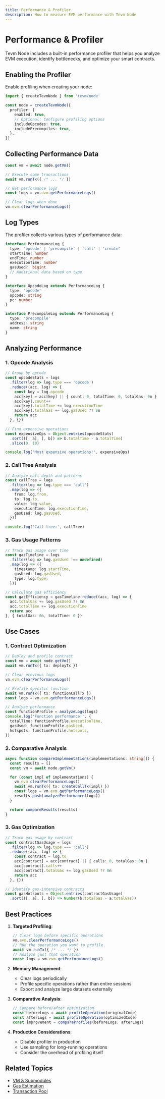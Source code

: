 ```yaml
---
title: Performance & Profiler
description: How to measure EVM performance with Tevm Node
---
```


# Performance & Profiler

Tevm Node includes a built-in performance profiler that helps you analyze EVM execution, identify bottlenecks, and optimize your smart contracts.

## Enabling the Profiler

Enable profiling when creating your node:

```ts
import { createTevmNode } from 'tevm/node'

const node = createTevmNode({
  profiler: {
    enabled: true,
    // Optional: Configure profiling options
    includeOpcodes: true,
    includePrecompiles: true,
  },
})
```

## Collecting Performance Data

```ts
const vm = await node.getVm()

// Execute some transactions
await vm.runTx({ /* ... */ })

// Get performance logs
const logs = vm.evm.getPerformanceLogs()

// Clear logs when done
vm.evm.clearPerformanceLogs()
```

## Log Types

The profiler collects various types of performance data:

```ts
interface PerformanceLog {
  type: 'opcode' | 'precompile' | 'call' | 'create'
  startTime: number
  endTime: number
  executionTime: number
  gasUsed?: bigint
  // Additional data based on type
}

interface OpcodeLog extends PerformanceLog {
  type: 'opcode'
  opcode: string
  pc: number
}

interface PrecompileLog extends PerformanceLog {
  type: 'precompile'
  address: string
  name: string
}
```

## Analyzing Performance

### 1. Opcode Analysis

```ts
// Group by opcode
const opcodeStats = logs
  .filter(log => log.type === 'opcode')
  .reduce((acc, log) => {
    const key = log.opcode
    acc[key] = acc[key] || { count: 0, totalTime: 0, totalGas: 0n }
    acc[key].count++
    acc[key].totalTime += log.executionTime
    acc[key].totalGas += log.gasUsed ?? 0n
    return acc
  }, {})

// Find expensive operations
const expensiveOps = Object.entries(opcodeStats)
  .sort(([, a], [, b]) => b.totalTime - a.totalTime)
  .slice(0, 10)

console.log('Most expensive operations:', expensiveOps)
```

### 2. Call Tree Analysis

```ts
// Analyze call depth and patterns
const callTree = logs
  .filter(log => log.type === 'call')
  .map(log => ({
    from: log.from,
    to: log.to,
    value: log.value,
    executionTime: log.executionTime,
    gasUsed: log.gasUsed,
  }))

console.log('Call tree:', callTree)
```

### 3. Gas Usage Patterns

```ts
// Track gas usage over time
const gasTimeline = logs
  .filter(log => log.gasUsed !== undefined)
  .map(log => ({
    timestamp: log.startTime,
    gasUsed: log.gasUsed,
    type: log.type,
  }))

// Calculate gas efficiency
const gasEfficiency = gasTimeline.reduce((acc, log) => {
  acc.totalGas += log.gasUsed ?? 0n
  acc.totalTime += log.executionTime
  return acc
}, { totalGas: 0n, totalTime: 0 })
```

## Use Cases

### 1. Contract Optimization

```ts
// Deploy and profile contract
const vm = await node.getVm()
await vm.runTx({ tx: deployTx })

// Clear previous logs
vm.evm.clearPerformanceLogs()

// Profile specific function
await vm.runTx({ tx: functionCallTx })
const logs = vm.evm.getPerformanceLogs()

// Analyze performance
const functionProfile = analyzeLogs(logs)
console.log('Function performance:', {
  totalTime: functionProfile.executionTime,
  gasUsed: functionProfile.gasUsed,
  hotspots: functionProfile.hotspots,
})
```

### 2. Comparative Analysis

```ts
async function compareImplementations(implementations: string[]) {
  const results = []
  const vm = await node.getVm()

  for (const impl of implementations) {
    vm.evm.clearPerformanceLogs()
    await vm.runTx({ tx: createCallTx(impl) })
    const logs = vm.evm.getPerformanceLogs()
    results.push(analyzePerformance(logs))
  }

  return compareResults(results)
}
```

### 3. Gas Optimization

```ts
// Track gas usage by contract
const contractGasUsage = logs
  .filter(log => log.type === 'call')
  .reduce((acc, log) => {
    const contract = log.to
    acc[contract] = acc[contract] || { calls: 0, totalGas: 0n }
    acc[contract].calls++
    acc[contract].totalGas += log.gasUsed ?? 0n
    return acc
  }, {})

// Identify gas-intensive contracts
const gasHotspots = Object.entries(contractGasUsage)
  .sort(([, a], [, b]) => Number(b.totalGas - a.totalGas))
```

## Best Practices

1. **Targeted Profiling**:
   ```ts
   // Clear logs before specific operations
   vm.evm.clearPerformanceLogs()
   // Run the operation you want to profile
   await vm.runTx({ /* ... */ })
   // Analyze just that operation
   const logs = vm.evm.getPerformanceLogs()
   ```

2. **Memory Management**:
   - Clear logs periodically
   - Profile specific operations rather than entire sessions
   - Export and analyze large datasets externally

3. **Comparative Analysis**:
   ```ts
   // Compare before/after optimization
   const beforeLogs = await profileOperation(originalCode)
   const afterLogs = await profileOperation(optimizedCode)
   const improvement = compareProfiles(beforeLogs, afterLogs)
   ```

4. **Production Considerations**:
   - Disable profiler in production
   - Use sampling for long-running operations
   - Consider the overhead of profiling itself

## Related Topics
- [VM & Submodules](../api/vm-and-submodules)
- [Gas Estimation](../api/methods)
- [Transaction Pool](./txpool)
